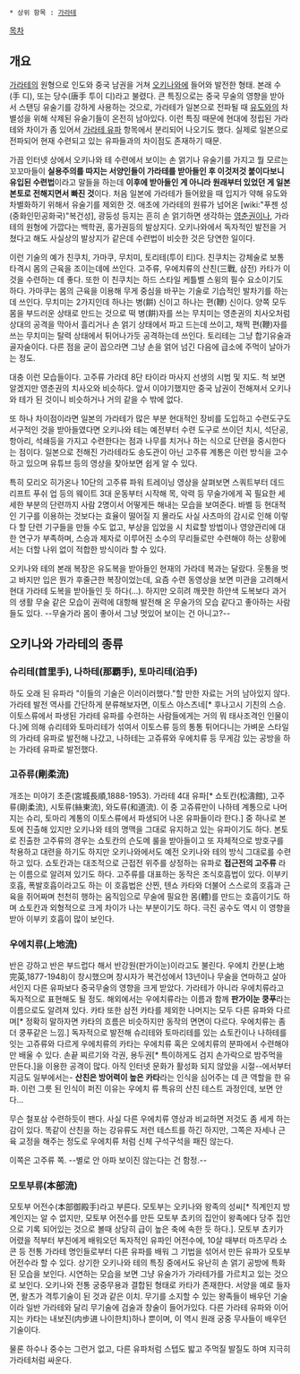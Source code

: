  * 상위 항목 : [[가라테]]

[[목차]]

== 개요 ==
[[가라테]]의 원형으로 인도와 중국 남권을 거쳐 [[오키나와]]에 들어와 발전한 형태. 본래 수(手 디), 또는 당수(唐手 투이 디)라고 불렸다. 큰 특징으로는 중국 무술의 영향을 받아서 스탠딩 유술기를 강하게 사용하는 것으로, 가라테가 일본으로 전파될 때 [[유도]]와의 차별성을 위해 삭제된 유술기들이 온전히 남아있다. 이런 특징 때문에 현대에 정립된 가라테와 차이가 좀 있어서 [[가라테 유파]] 항목에서 분리되어 나오기도 했다. 실제로 일본으로 전파되어 현재 수련되고 있는 유파들과의 차이점도 존재하기 때문.

가끔 인터넷 상에서 오키나와 테 수련에서 보이는 손 얽기나 유술기를 가지고 뭘 모르는 꼬꼬마들이 '''실용주의를 따지는 서양인들이 가라테를 받아들인 후 이것저것 붙이다보니 유입된 수련법'''이라고 말들을 하는데 '''이후에 받아들인 게 아니라 원래부터 있었던 게 일본 본토로 전해지면서 빠진 것'''이다. 처음 일본에 가라테가 들어왔을 때 입지가 약해 유도와 차별화하기 위해서 유술기를 제외한 것. 애초에 가라테의 원류가 넘어온 [wiki:"푸젠 성(중화인민공화국)"복건성], 광둥성 등지는 흔히 손 얽기하면 생각하는 [[영춘권]]이나, 가라테의 원형에 가깝다는 백학권, 홍가권등의 발상지다. 오키나와에서 독자적인 발전을 거쳤다고 해도 사실상의 발상지가 같은데 수련법이 비슷한 것은 당연한 일이다. 

이런 기술의 예가 친쿠치, 가마쿠, 무치미, 토리테(투이 티)다. 친쿠치는 강체술로 보통 타격시 몸의 근육을 조이는데에 쓰인다. 고주류, 우에치류의 산친(三戰, 삼전) 카타가 이것을 수련하는 데 좋다. 또한 이 친쿠치는 하드 스타일 케틀벨 스윙의 필수 요소이기도 하다. 가마쿠는 몸의 근육을 이용해 무게 중심을 바꾸는 기술로 기습적인 발차기를 하는데 쓰인다. 무치미는 2가지인데 하나는 병(餠) 신이고 하나는 편(鞭) 신이다. 양쪽 모두 몸을 부드러운 상태로 만드는 것으로 떡 병(餠)자를 쓰는 무치미는 영춘권의 치사오처럼 상대의 공격을 막아서 흘리거나 손 얽기 상태에서 파고 드는데 쓰이고, 채찍 편(鞭)자를 쓰는 무치미는 탈력 상태에서 튀어나가듯 공격하는데 쓰인다. 토리테는 그냥 합기유술과 골자술이다. 다른 점을 굳이 꼽으라면 그냥 손을 얽어 넘긴 다음에 급소에 주먹이 날아가는 정도.

{{{#!html
<iframe width="560" height="315" src="https://www.youtube.com/embed/T346BXXO8H0" frameborder="0" allowfullscreen></iframe>
}}}
대충 이런 모습들이다. 고주류 가라데 8단 타이라 마사지 선생의 시범 및 지도. 척 보면 알겠지만 영춘권의 치사오와 비슷하다. 앞서 이야기했지만 중국 남권이 전해져서 오키나와 테가 된 것이니 비슷하거나 거의 같을 수 밖에 없다.

또 하나 차이점이라면 일본의 가라테가 많은 부분 현대적인 장비를 도입하고 수련도구도 서구적인 것을 받아들였다면 오키나와 테는 예전부터 수련 도구로 쓰이던 치시, 석단공, 항아리, 석쇄등을 가지고 수련한다는 점과 나무를 치거나 하는 식으로 단련을 중시한다는 점이다. 일본으로 전해진 가라테라도 송도관이 아닌 고주류 계통은 이런 방식을 고수하고 있으며 유튜브 등의 영상을 찾아보면 쉽게 알 수 있다.

{{{#!html
<iframe width="420" height="315" src="https://www.youtube.com/embed/_RmCzJ0m1Xs" frameborder="0" allowfullscreen></iframe>
}}}
특히 모리오 히가온나 10단의 고주류 파워 트레이닝 영상을 살펴보면 스쿼트부터 데드 리프트 푸쉬 업 등의 웨이트 3대 운동부터 시작해 목, 악력 등 무술가에게 꼭 필요한 세세한 부분의 단련까지 사람 2명이서 어떻게든 해내는 모습을 보여준다. 바벨 등 현대적인 기구를 이용하는 것보다는 효율이 떨어질 지 몰라도 사실 사츠마의 감시로 인해 이렇다 할 단련 기구들을 만들 수도 없고, 부상을 입었을 시 치료할 방법이나 영양관리에 대한 연구가 부족하며, 스승과 제자로 이루어진 소수의 무리들로만 수련해야 하는 상황에서는 더할 나위 없이 적합한 방식이라 할 수 있다. 
 
오키나와 테의 본래 복장은 유도복을 받아들인 현재의 가라데 복과는 달랐다. 웃통을 벗고 바지만 입은 뭔가 후줄근한 복장이었는데, 요즘 수련 동영상을 보면 미관을 고려해서 현대 가라테 도복을 받아들인 듯 하다(...). 하지만 오히려 깨끗한 하얀색 도복보다 과거의 생활 무술 같은 모습이 권력에 대항해 발전해 온 무술가의 모습 같다고 좋아하는 사람들도 있다. --무술가라 몸이 좋아서 그냥 멋있어 보이는 건 아니고?--

== 오키나와 가라테의 종류 ==
=== 슈리테(首里手), 나하테(那覇手), 토마리테(泊手) ===
하도 오래 된 유파라 "이들의 기술은 이러이러했다."할 만한 자료는 거의 남아있지 않다. 가라테 발전 역사를 간단하게 분류해보자면, 이토스 야스츠네[* 후나고시 기친의 스승. 이토스류에서 파생된 가라테 유파를 수련하는 사람들에게는 거의 뭐 태사조격인 인물이다.]에 의해 슈리테와 토마리테가 섞여서 이토스류 등의 통통 튀어다니는 가벼운 스타일의 가라테 유파로 발전해 나갔고, 나하테는 고쥬류와 우에치류 등 무게감 있는 공방을 하는 가라테 유파로 발전했다.

=== 고쥬류(剛柔流) ===
개조는 미야기 초준(宮城長順,1888-1953). 가라테 4대 유파[* 쇼토칸(松濤館), 고주류(剛柔流), 시토류(絲東流), 와도류(和道流). 이 중 고쥬류만이 나하테 계통으로 나머지는 슈리, 토마리 계통의 이토스류에서 파생되어 나온 유파들이라 한다.] 중 하나로 본토에 진출해 있지만 오키나와 테의 명맥을 그대로 유지하고 있는 유파이기도 하다. 본토로 진출한 고주류의 경우는 쇼토칸의 슨도메 룰을 받아들이고 또 자체적으로 방호구를 착용하고 대련을 하기도 하지만 오키나와에서도 예전 오키나와 테의 방식 그대로를 수련하고 있다. 쇼토칸과는 대조적으로 근접전 위주를 상정하는 유파로 '''접근전의 고주류''' 라는 이름으로 알려져 있기도 하다. 고주류를 대표하는 동작은 조식호흡법이 있다. 이부키 호흡, 폭발호흡이라고도 하는 이 호흡법은 산찐, 텐쇼 카타와 더불어 스스로의 호흡과 근육을 쥐어짜며 천천히 행하는 움직임으로 무술에 필요한 몸(體)를 만드는 호흡이기도 하며 쇼토칸과 외형적으로 크게 차이가 나는 부분이기도 하다. 극진 공수도 역시 이 영향을 받아 이부키 호흡이 많이 보인다.

=== 우에치류(上地流) ===
반은 강하고 반은 부드럽다 해서 반강원(판가이눈)이라고도 불린다. 우에치 칸분(上地完英,1877-1948)이 창시했으며 창시자가 복건성에서 13년이나 무술을 연마하고 살아서인지 다른 유파보다 중국무술의 영향을 크게 받았다. 가라테가 아니라 우에치류라고 독자적으로 표현해도 될 정도. 해외에서는 우에치류라는 이름과 함께 '''판가이눈 쿵푸'''라는 이름으로도 알려져 있다. 카타 또한 삼전 카타를 제외한 나머지는 모두 다른 유파와 다르며[* 정확히 말하자면 카타의 흐름은 비슷하지만 동작의 면면이 다르다. 우에치류는 좀 더 쿵푸같은 느낌.] 독자적으로 발전해 슈리테와 토마리테를 있는 쇼토칸이나 나하테를 잇는 고쥬류와 다르게 우에치류의 카타는 우에치류 혹은 오에치류의 분파에서 수련해야만 배울 수 있다. 손끝 찌르기와 각권, 용두권[* 특이하게도 검지 손가락으로 밤주먹을 만든다.]을 이용한 공격이 많다. 아직 인터넷 문화가 활성화 되지 않았을 시절--에서부터 지금도 일부에서는- '''산친은 방어력이 높은 카타'''라는 인식을 심어주는 데 큰 역할을 한 유파. 이런 그릇 된 인식이 퍼진 이유는 우에치 류 특유의 산친 테스트 과정인데, 보면 안다...

{{{#!html
<iframe width="420" height="315" src="https://www.youtube.com/embed/cCP7bB8chNE" frameborder="0" allowfullscreen></iframe>
}}}
무슨 철포삼 수련하듯이 팬다. 사실 다른 우에치류 영상과 비교하면 저것도 좀 세게 하는 감이 있다. 똑같이 산친을 하는 강유류도 저런 테스트를 하긴 하지만, 그쪽은 자세나 근육 교정을 해주는 정도로 우에치류 처럼 신체 구석구석을 패진 않는다.

{{{#!html
<iframe width="420" height="315" src="https://www.youtube.com/embed/HN2_SDVozH4" frameborder="0" allowfullscreen></iframe>
}}}
이쪽은 고주류 쪽. --별로 안 아파 보이진 않는다는 건 함정.--
=== 모토부류(本部流) ===
모토부 어전수(本部御殿手)라고 부른다. 모토부는 오키나와 왕족의 성씨[* 직계인지 방계인지는 알 수 없지만, 모토부 어전수를 만든 모토부 쵸키의 집안이 왕족에다 당주 집안으로 기록 되어있는 것으로 볼때 상당히 급이 높은 축에 속한 듯 하다.]. 모토부 쵸키가 어렸을 적부터 부친에게 배워오던 독자적인 유파인 어전수에, 10살 때부터 마츠무라 소콘 등 전통 가라테 명인들로부터 다른 유파를 배워 그 기법을 섞어서 만든 유파가 모토부 어전수라 할 수 있다. 상기한 오키나와 테의 특징 중에서도 유난히 손 얽기 공방에 특화된 모습을 보인다. 시연하는 모습을 보면 그냥 유술가가 가라테가를 가르치고 있는 것으로 보인다. 오키나와 전통 궁중무용과 결합된 형태로 카타가 존재한다. 서양을 예로 들자면, 왈츠가 격투기술이 된 것과 같은 이치. 무기를 소지할 수 있는 왕족들이 배우던 기술이라 일반 가라테와 달리 무기술에 검술과 창술이 들어가있다. 다른 가라테 유파와 이어지는 카타는 내보진(内步进 나이한치)하나 뿐이며, 이 역시 원래 궁중 무사들이 배우던 기술이다.

물론 하수나 중수는 그런거 없고, 다른 유파처럼 스텝도 밟고 주먹질 발질도 하며 지극히 가라테처럼 싸운다.
